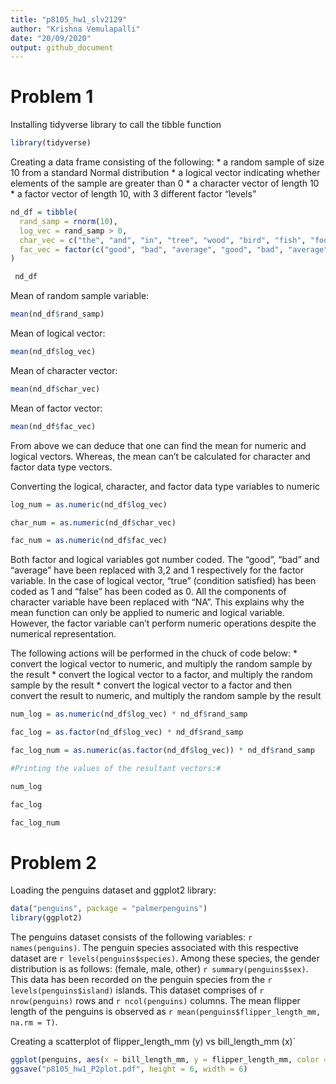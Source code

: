 ```yaml
---
title: "p8105_hw1_slv2129"
author: "Krishna Vemulapalli"
date: "20/09/2020"
output: github_document
---
```


# Problem 1

Installing tidyverse library to call the tibble function

```r
library(tidyverse)
```

Creating a data frame consisting of the following:
*   a random sample of size 10 from a standard Normal distribution
*   a logical vector indicating whether elements of the sample are greater than 0
*   a character vector of length 10
*   a factor vector of length 10, with 3 different factor “levels”

```r
nd_df = tibble(
  rand_samp = rnorm(10),
  log_vec = rand_samp > 0,
  char_vec = c("the", "and", "in", "tree", "wood", "bird", "fish", "food", "rock", "stone"),
  fac_vec = factor(c("good", "bad", "average", "good", "bad", "average", "good", "bad", "average",   "good"))
)

 nd_df
```

Mean of random sample variable:

```r
mean(nd_df$rand_samp)
```
Mean of logical vector:

```r
mean(nd_df$log_vec)

```

Mean of character vector:

```r
mean(nd_df$char_vec)
```

Mean of factor vector:

```r
mean(nd_df$fac_vec)
```

From above we can deduce that one can find the mean for numeric and logical vectors. Whereas, the mean can't be calculated for character and factor data type vectors. 

Converting the logical, character, and factor data type variables to numeric

```r
log_num = as.numeric(nd_df$log_vec)

char_num = as.numeric(nd_df$char_vec)

fac_num = as.numeric(nd_df$fac_vec)
```

Both factor and logical variables got number coded. The "good", "bad" and "average" have been replaced with 3,2 and 1 respectively for the factor variable. In the case of logical vector, "true" (condition satisfied) has been coded as 1 and "false" has been coded as 0. All the components of character variable have been replaced with "NA". This explains why the mean function can only be applied to numeric and logical variable. However, the factor variable can't perform numeric operations despite the numerical representation. 

The following actions will be performed in the chuck of code below:
*   convert the logical vector to numeric, and multiply the random sample by the result
*   convert the logical vector to a factor, and multiply the random sample by the result
*   convert the logical vector to a factor and then convert the result to numeric, and multiply the        random sample by the result
  
```r
num_log = as.numeric(nd_df$log_vec) * nd_df$rand_samp

fac_log = as.factor(nd_df$log_vec) * nd_df$rand_samp

fac_log_num = as.numeric(as.factor(nd_df$log_vec)) * nd_df$rand_samp

#Printing the values of the resultant vectors:#

num_log

fac_log

fac_log_num

```

# Problem 2

Loading the penguins dataset and ggplot2 library: 

```r
data("penguins", package = "palmerpenguins")
library(ggplot2)
```

The penguins dataset consists of the following variables: `r names(penguins)`. The penguin species associated with this respective dataset are `r levels(penguins$species)`. Among these species, the gender distribution is as follows: (female, male, other) `r summary(penguins$sex)`. This data has been recorded on the penguin species from the `r levels(penguins$island)` islands. This dataset comprises of `r nrow(penguins)` rows and `r ncol(penguins)` columns. The mean flipper length of the penguins is observed as `r mean(penguins$flipper_length_mm, na.rm = T)`. 

Creating a scatterplot of flipper_length_mm (y) vs bill_length_mm (x)`

```r
ggplot(penguins, aes(x = bill_length_mm, y = flipper_length_mm, color = species)) + geom_point()
ggsave("p8105_hw1_P2plot.pdf", height = 6, width = 6)
```

